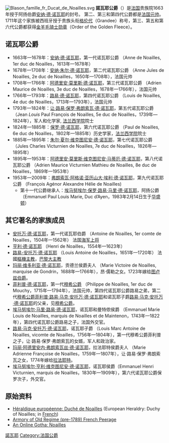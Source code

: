 [[File:Blason_famille_fr_Ducat_de_Noailles.svg|right]]
'''諾瓦耶公爵'''（{{lang-fr|duc de Noailles}}）是[[法国|法国]]贵族院1663年授于阿扬伯爵[[安纳·德·诺瓦耶|安纳·德·诺瓦耶]]的封号。 第二、第三和第四代公爵都是[[法国元帅|法国元帅]]。1711年这个家族被西班牙授于贵族头衔[[格伦代|格伦代]]（Grandee）称号，第三、第五和第六代公爵都获得[[金羊毛勋章|金羊毛骑士勋章]]（Order of the Golden Fleece）。

==诺瓦耶公爵==
*1663年—1678年：[[安纳·德·诺瓦耶|安纳·德·诺瓦耶]]，第一代诺瓦耶公爵 （Anne de Noailles, 1er duc de Noailles，1613年—1678年）
*1678年—1708年：[[安纳·朱尔·德·诺瓦耶|安纳·朱尔·德·诺瓦耶]]，第二代诺瓦耶公爵 （Anne Jules de Noailles, 2e duc de Noailles，1650年—1708年），法国元帅
*1708年—1766年：[[阿德里安·莫里斯·德·诺瓦耶|阿德里安·莫里斯·德·诺瓦耶]]，第三代诺瓦耶公爵 （Adrien Maurice de Noailles, 3e duc de Noailles，1678年—1766年），法国元帅
*1766年—1793年：[[路易·德·诺瓦耶|路易·德·诺瓦耶]]，第四代诺瓦耶公爵 （Louis de Noailles, 4e duc de Noailles，1713年—1793年），法国元帅
*1793年—1824年：[[让·路易·保罗·弗朗索瓦·德·诺瓦耶|让·路易·保罗·弗朗索瓦·德·诺瓦耶]]，第五代诺瓦耶公爵 （Jean ''Louis'' Paul François de Noailles, 5e duc de Noailles，1739年—1824年），军人和化学家, [[法兰西学院|法兰西学院]]院士
*1824年—1885年：[[保罗·德·诺瓦耶|保罗·德·诺瓦耶]]，第六代诺瓦耶公爵 （Paul de Noailles, 6e duc de Noailles，1802年—1885年）历史学家，[[法兰西学院|法兰西学院]]院士
*1885年—1895年：[[朱尔·夏尔·维克图尼安·德·诺瓦耶|朱尔·夏尔·维克图尼安·德·诺瓦耶]]，第七代诺瓦耶公爵 （Jules Charles Victurnien de Noailles, 7e duc de Noailles，1826年—1895年）
*1895年—1953年：[[阿德里安·莫里斯·维克图尼安·马蒂厄·德·诺瓦耶|阿德里安·莫里斯·维克图尼安·马蒂厄·德·诺瓦耶]]，第八代诺瓦耶公爵 （Adrien Maurice Victurnien Mathieu de Noailles, 8e duc de Noailles，1869年—1953年）
*1953年—2009年：[[弗朗索瓦·德·诺瓦耶|弗朗索瓦·阿格诺·亚历山大·埃利·德·诺瓦耶]]，第九代诺瓦耶公爵 （François Agénor Alexandre Hélie de Noailles)
** 第十一代公爵继承人：[[埃马努埃尔·保罗·路易·马里·德·诺瓦耶|埃马努埃尔·保罗·路易·马里·德·诺瓦耶]]，阿扬公爵（Emmanuel Paul Louis Marie, Duc d’Ayen，1983年2月14日生于[[华盛顿|华盛顿]]）

==其它著名的家族成员==
*[[安托万·德·诺瓦耶|安托万·德·诺瓦耶]]，第一代诺瓦耶伯爵 （Antoine de Noailles, 1er comte de Noailles，1504年—1562年） 法国[[海军上将|海军上将]]
*[[亨利·德·诺瓦耶|亨利·德·诺瓦耶]] （Henri de Noailles，1554年—1623年）
*[[路易-安托万·德·诺瓦耶|路易-安托万·德·诺瓦耶]] （Louis Antoine de Noailles，1651年—1720年） 法國[[樞機主教|樞機主教]]，[[巴黎大主教|巴黎大主教]]
*[[玛丽·维多利亚·德·诺瓦耶|玛丽·维多利亚·德·诺瓦耶]]，贡德兰侯爵夫人 （Marie Victoire de Noailles, marquise de Gondrin，1688年—1766年），昂·儒勒之女。1723年嫁给[[图卢兹伯爵|图卢兹伯爵]]。
*[[菲利普·德·诺瓦耶|菲利普·德·诺瓦耶]]，第一代[[穆希公爵|穆希公爵]] （Philippe de Noailles, 1er duc de Mouchy，1715年—1794年），法国元帅，第四代诺瓦耶公爵路易之弟，第二代[[穆希公爵|穆希公爵]][[菲利普·路易·马克·安托万·德·诺瓦耶|菲利普·路易·马克·安托万·德·诺瓦耶]]和诺瓦耶子爵[[路易·马克·安托万·德·诺瓦耶|路易·马克·安托万·德·诺瓦耶]]的父亲，见[[穆希公爵|穆希公爵]]。
*[[埃马努埃尔·马里·路易·德·诺瓦耶|埃马努埃尔·马里·路易·德·诺瓦耶]]，诺瓦耶和曼特侬侯爵 （Emmanuel Marie Louis de Noailles, marquis de Noailles et de Maintenon，1743年—1822年），第四代诺瓦耶公爵路易之子，法国外交官。
*[[路易·马克·安托万·德·诺瓦耶|路易·马克·安托万·德·诺瓦耶]]，诺瓦耶子爵 （Louis Marc Antoine de Noailles, vicomte de Noailles，1756年—1804年），第一代穆希公爵菲利普之子，让·路易·保罗·弗朗索瓦的女婿，军人和政治家。
*[[玛丽·阿德里安内·弗朗索瓦丝·德·诺瓦耶|玛丽·阿德里安内·弗朗索瓦丝·德·诺瓦耶]]，拉法耶特侯爵夫人 （Marie Adrienne Françoise de Noailles，1759年—1807年），让·路易·保罗·弗朗索瓦之女，1774年嫁给[[拉法耶特|拉法耶特]]。
*[[埃马努埃尔·亨利·维克图尼安·德·诺瓦耶|埃马努埃尔·亨利·维克图尼安·德·诺瓦耶]]，诺瓦耶侯爵（Emmanuel Henri Victurnien, marquis de Noailles，1830年—1909年），第六代诺瓦耶公爵保罗次子，外交官。

==原始资料==
* [https://web.archive.org/web/20051201211205/http://www.heraldique-europeenne.org/Regions/France/Duche_Noailles.htm Héraldique européenne: Duché de Noailles] (European Heraldry: Duchy of Noailles; in [[French_language|French]])
* [http://www.heraldica.org/topics/france/peerage2.htm Armory of Old Regime (pre-1789) French Peerage]{{Wayback|url=http://www.heraldica.org/topics/france/peerage2.htm |date=20191114024932 }}
* [https://web.archive.org/web/20081222013952/http://pages.prodigy.net/ptheroff/gotha/noailles.html An Online Gotha: Noailles]

[[Category:諾阿耶公爵|諾瓦耶]]
[[Category:法国公爵|Category:法国公爵]]
{{DEFAULTSORT:Noailles}}